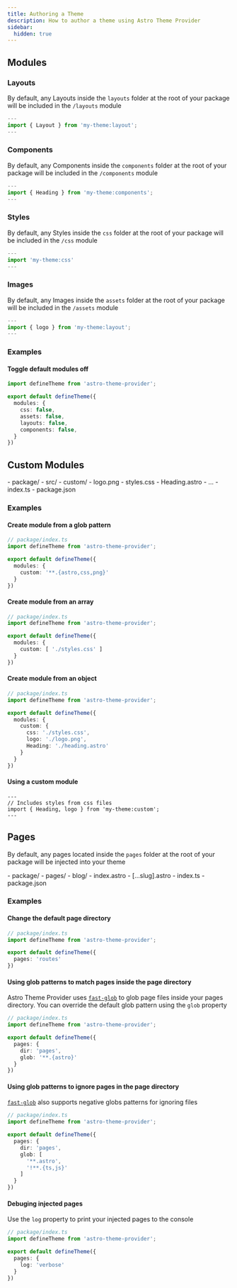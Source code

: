 ```yaml
---
title: Authoring a Theme
description: How to author a theme using Astro Theme Provider
sidebar:
  hidden: true
---
```


## Modules

### Layouts

By default, any Layouts inside the `layouts` folder at the root of your package will be included in the `/layouts` module

```ts
---
import { Layout } from 'my-theme:layout';
---
```

### Components

By default, any Components inside the `components` folder at the root of your package will be included in the `/components` module

```ts
---
import { Heading } from 'my-theme:components';
---
```

### Styles

By default, any Styles inside the `css` folder at the root of your package will be included in the `/css` module

```ts
---
import 'my-theme:css'
---
```

### Images

By default, any Images inside the `assets` folder at the root of your package will be included in the `/assets` module

```ts
---
import { logo } from 'my-theme:layout';
---
```

### Examples

#### Toggle default modules off

```ts
import defineTheme from 'astro-theme-provider';

export default defineTheme({
  modules: {
    css: false,
    assets: false,
    layouts: false,
    components: false,
  }
})
```

## Custom Modules

<FileTree>
- package/
  - src/
    - custom/
      - logo.png
      - styles.css
      - Heading.astro
  - ...
  - index.ts
  - package.json
</FileTree>

### Examples

#### Create module from a glob pattern

```ts
// package/index.ts
import defineTheme from 'astro-theme-provider';

export default defineTheme({
  modules: {
    custom: '**.{astro,css,png}'
  }
})
```

#### Create module from an array

```ts
// package/index.ts
import defineTheme from 'astro-theme-provider';

export default defineTheme({
  modules: {
    custom: [ './styles.css' ]
  }
})
```

#### Create module from an object

```ts
// package/index.ts
import defineTheme from 'astro-theme-provider';

export default defineTheme({
  modules: {
    custom: {
      css: './styles.css',
      logo: './logo.png',
      Heading: './heading.astro'
    }
  }
})
```

#### Using a custom module

```astro
---
// Includes styles from css files
import { Heading, logo } from 'my-theme:custom';
---
```

## Pages

By default, any pages located inside the `pages` folder at the root of your package will be injected into your theme

<FileTree>
- package/
  - pages/
    - blog/
      - index.astro
      - [...slug].astro
  - index.ts
  - package.json
</FileTree>

### Examples

#### Change the default page directory

```ts "'routes'"
// package/index.ts
import defineTheme from 'astro-theme-provider';

export default defineTheme({
  pages: 'routes'
})
```

#### Using glob patterns to match pages inside the page directory

Astro Theme Provider uses [`fast-glob`](https://www.npmjs.com/package/fast-glob) to glob page files inside your pages directory. You can override the default glob pattern using the `glob` property

```ts "'**.{astro}'"
// package/index.ts
import defineTheme from 'astro-theme-provider';

export default defineTheme({
  pages: {
    dir: 'pages',
    glob: '**.{astro}'
  }
})
```

#### Using glob patterns to ignore pages in the page directory

[`fast-glob`](https://www.npmjs.com/package/fast-glob) also supports negative globs patterns for ignoring files

```ts "'!**.{ts,js}'"
// package/index.ts
import defineTheme from 'astro-theme-provider';

export default defineTheme({
  pages: {
    dir: 'pages',
    glob: [
      '**.astro',
      '!**.{ts,js}'
    ]
  }
})
```

#### Debuging injected pages

Use the  `log` property to print your injected pages to the console

```ts "'verbose'"
// package/index.ts
import defineTheme from 'astro-theme-provider';

export default defineTheme({
  pages: {
    log: 'verbose'
  }
})
```
